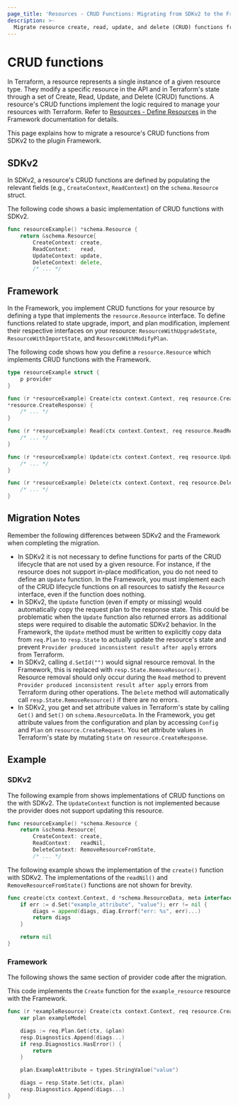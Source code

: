 ```yaml
---
page_title: 'Resources - CRUD Functions: Migrating from SDKv2 to the Framework'
description: >-
  Migrate resource create, read, update, and delete (CRUD) functions from SDKv2 to the plugin Framework.
---
```


# CRUD functions

In Terraform, a resource represents a single instance of a given resource type. They modify a specific resource in the
API and in Terraform's state through a set of Create, Read, Update, and Delete (CRUD) functions. A resource's CRUD
functions implement the logic required to manage your resources with Terraform. Refer to
[Resources - Define Resources](/terraform/plugin/framework/resources#define-resources) in the Framework documentation for details.

This page explains how to migrate a resource's CRUD functions from SDKv2 to the plugin Framework.

## SDKv2

In SDKv2, a resource's CRUD functions are defined by populating the relevant fields (e.g., `CreateContext`,
`ReadContext`) on the `schema.Resource` struct.

The following code shows a basic implementation of CRUD functions with SDKv2.

```go
func resourceExample() *schema.Resource {
    return &schema.Resource{
        CreateContext: create,
        ReadContext:   read,
        UpdateContext: update,
        DeleteContext: delete,
        /* ... */
```

## Framework
In the Framework, you implement CRUD functions for your resource by defining a type that implements the
`resource.Resource` interface. To define functions related to state upgrade, import, and plan modification,
implement their respective interfaces on your resource: `ResourceWithUpgradeState`, `ResourceWithImportState`, and
`ResourceWithModifyPlan`.

The following code shows how you define a `resource.Resource` which implements CRUD functions with the Framework.

```go
type resourceExample struct {
    p provider
}

func (r *resourceExample) Create(ctx context.Context, req resource.CreateRequest, resp
*resource.CreateResponse) {
    /* ... */
}

func (r *resourceExample) Read(ctx context.Context, req resource.ReadRequest, resp *resource.ReadResponse) {
    /* ... */
}

func (r *resourceExample) Update(ctx context.Context, req resource.UpdateRequest, resp *resource.UpdateResponse) {
    /* ... */
}

func (r *resourceExample) Delete(ctx context.Context, req resource.DeleteRequest, resp *resource.DeleteResponse) {
    /* ... */
}
```
## Migration Notes
Remember the following differences between SDKv2 and the Framework when completing the migration.

- In SDKv2 it is not necessary to define functions for parts of the CRUD lifecycle that are not used by a given
resource. For instance, if the resource does not support in-place modification, you do not need to define an `Update`
function. In the Framework, you must implement each of the CRUD lifecycle functions on all resources to satisfy the
`Resource` interface, even if the function does nothing.
- In SDKv2, the `Update` function (even if empty or missing) would automatically copy the request plan to the response state. This could be problematic when the `Update` function also returned errors as additional steps were required to disable the automatic SDKv2 behavior. In the Framework, the `Update` method must be written to explicitly copy data from `req.Plan` to `resp.State` to actually update the resource's state and prevent `Provider produced inconsistent result after apply` errors from Terraform.
- In SDKv2, calling `d.SetId("")` would signal resource removal. In the Framework, this is replaced with `resp.State.RemoveResource()`. Resource removal should only occur during the `Read` method to prevent `Provider produced inconsistent result after apply` errors from Terraform during other operations. The `Delete` method will automatically call `resp.State.RemoveResource()` if there are no errors.
- In SDKv2, you get and set attribute values in Terraform's state by calling `Get()` and `Set()` on
`schema.ResourceData`. In the Framework, you get attribute values from the configuration and plan by accessing
`Config` and `Plan` on `resource.CreateRequest`. You set attribute values in Terraform's state by mutating `State`
on `resource.CreateResponse`.

## Example

### SDKv2

The following example from shows implementations of CRUD functions on the with SDKv2.
The `UpdateContext` function is not implemented because the provider does not support updating this resource.

```go
func resourceExample() *schema.Resource {
    return &schema.Resource{
        CreateContext: create,
        ReadContext:   readNil,
        DeleteContext: RemoveResourceFromState,
        /* ... */
```

The following example shows the implementation of the `create()` function with SDKv2. The implementations of
the `readNil()` and `RemoveResourceFromState()` functions are not shown for brevity.

```go
func create(ctx context.Context, d *schema.ResourceData, meta interface{}) diag.Diagnostics {
    if err := d.Set("example_attribute", "value"); err != nil {
        diags = append(diags, diag.Errorf("err: %s", err)...)
        return diags
    }

    return nil
}
```

### Framework
The following shows the same section of provider code after the migration.

This code implements the `Create` function for the `example_resource` resource with the Framework.

```go
func (r *exampleResource) Create(ctx context.Context, req resource.CreateRequest, resp *resource.CreateResponse) {
    var plan exampleModel

    diags := req.Plan.Get(ctx, &plan)
    resp.Diagnostics.Append(diags...)
    if resp.Diagnostics.HasError() {
        return
    }

    plan.ExampleAttribute = types.StringValue("value")

    diags = resp.State.Set(ctx, plan)
    resp.Diagnostics.Append(diags...)
}
```
